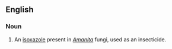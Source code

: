 ==English==
===Noun===
{{en-noun|-|head=[[ibotenic]] [[acid]]}}

# {{biochemistry}} An [[isoxazole]] present in ''[[Amanita]]'' fungi, used as an insecticide.